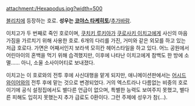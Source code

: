 attachment:/Hexapodus.jpg?width=500

[[블리치]]에 등장하는 호로. '''성우는 [[코야스 타케히토]]'''/[[추가바람]].

이치고가 두 번째로 죽인 호로이며, [[쿠치키 루키아]]가 [[쿠로사키 이치고]]에게 사신의 마음가짐을 가르치기 위해 사용한 호로. 6개의 다리를 가진, 거미와 같은 외모를 하고 있는 저급 호로다. 가면은 어째서인지 보라색 모히칸 헤어스타일을 하고 있다. 어느 공원에서 어린아이의 혼백을 먹기 위해 습격했지만, 이후에 나타난 이치고에게 참백도 한 방에 소멸…… 아니, 소울 소사이어티로 보내졌다.

이치고는 이 호로와의 전투 후에 사신대행을 맡게 되지만, 애니메이션판에서는 [[어시드 와이어]]와의 전투 후에 맡는 것으로 변경되었다. 거의 엑스트라나 다름없는 비중의 호로이기에 공식 설정집에서도 별다른 언급이 없으며, 특별한 능력도 보여주지 못했고, 별다른 피해도 입히지 못했는지 추가 급료도 0환이다. 그런 주제에 성우가 참(…).
